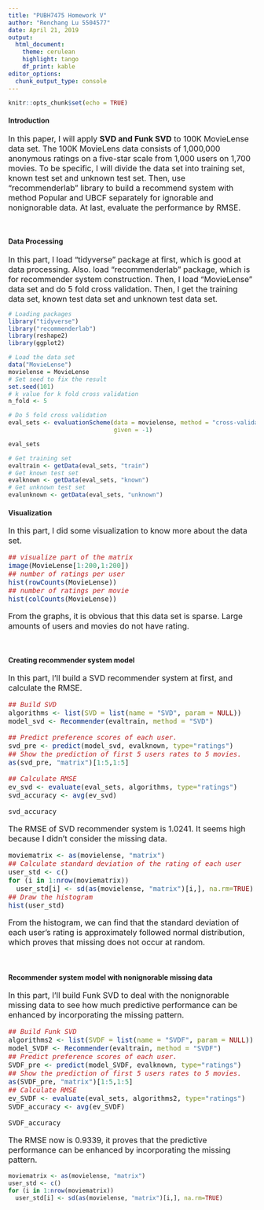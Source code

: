 ```yaml
---
title: "PUBH7475 Homework V"
author: "Renchang Lu 5504577"
date: April 21, 2019
output: 
  html_document:
    theme: cerulean
    highlight: tango
    df_print: kable
editor_options: 
  chunk_output_type: console
---
```


```r
knitr::opts_chunk$set(echo = TRUE)
```

#### **Introduction**

<font size=3>
In this paper, I will apply **SVD and Funk SVD** to 100K MovieLense data set. The 100K MovieLens data consists of 1,000,000 anonymous ratings on a five-star scale from 1,000 users on 1,700 movies. 
To be specific, I will divide the data set into training set, known test set and unknown test set. Then, use "recommenderlab" library to build a recommend system with method Popular and UBCF separately for ignorable and nonignorable data. At last, evaluate the performance by RMSE.
</font> 

&nbsp;

#### **Data Processing**

<font size=3>
In this part, I load "tidyverse" package at first, which is good at data processing. Also. load "recommenderlab" package, which is for recommender system construction. Then, I load "MovieLense" data set and do 5 fold cross validation. Then, I get the training data set, known test data set and unknown test data set.
</font> 

```r
# Loading packages
library("tidyverse") 
library("recommenderlab")
library(reshape2)
library(ggplot2)
```

```r
# Load the data set
data("MovieLense")
movielense = MovieLense
# Set seed to fix the result
set.seed(101)
# k value for k fold cross validation
n_fold <- 5

# Do 5 fold cross validation
eval_sets <- evaluationScheme(data = movielense, method = "cross-validation", k = n_fold, 
                              given = -1)

eval_sets

```

```r
# Get training set
evaltrain <- getData(eval_sets, "train")
# Get known test set
evalknown <- getData(eval_sets, "known")
# Get unknown test set
evalunknown <- getData(eval_sets, "unknown")  
```


#### **Visualization**
<font size=3>
In this part, I did some visualization to know more about the data set.

```r
## visualize part of the matrix
image(MovieLense[1:200,1:200])
## number of ratings per user
hist(rowCounts(MovieLense))
## number of ratings per movie
hist(colCounts(MovieLense))

```

From the graphs, it is obvious that this data set is sparse. Large amounts of users and movies do not have rating.
</font> 

&nbsp;

#### **Creating recommender system model**

<font size=3>
In this part, I'll build a SVD recommender system at first, and calculate the RMSE.

```r
## Build SVD
algorithms <- list(SVD = list(name = "SVD", param = NULL))
model_svd <- Recommender(evaltrain, method = "SVD")

## Predict preference scores of each user.
svd_pre <- predict(model_svd, evalknown, type="ratings")
## Show the prediction of first 5 users rates to 5 movies. 
as(svd_pre, "matrix")[1:5,1:5]

## Calculate RMSE
ev_svd <- evaluate(eval_sets, algorithms, type="ratings")
svd_accuracy <- avg(ev_svd)

svd_accuracy
```

The RMSE of SVD recommender system is 1.0241. It seems high because I didn't consider the missing data.

```r
moviematrix <- as(movielense, "matrix")
## Calculate standard deviation of the rating of each user
user_std <- c()
for (i in 1:nrow(moviematrix))
  user_std[i] <- sd(as(movielense, "matrix")[i,], na.rm=TRUE)
## Draw the histogram
hist(user_std)
```
From the histogram, we can find that the standard deviation of each user's rating is approximately followed normal distribution, which proves that missing does not occur at random.

</font> 

&nbsp;

#### **Recommender system model with nonignorable missing data**

<font size=3>
In this part, I'll build Funk SVD to deal with the nonignorable missing data to see how much predictive performance can be enhanced by incorporating the missing pattern.

```r
## Build Funk SVD
algorithms2 <- list(SVDF = list(name = "SVDF", param = NULL))
model_SVDF <- Recommender(evaltrain, method = "SVDF")
## Predict preference scores of each user.
SVDF_pre <- predict(model_SVDF, evalknown, type="ratings")
## Show the prediction of first 5 users rates to 5 movies. 
as(SVDF_pre, "matrix")[1:5,1:5]
## Calculate RMSE
ev_SVDF <- evaluate(eval_sets, algorithms2, type="ratings")
SVDF_accuracy <- avg(ev_SVDF)

SVDF_accuracy

```

The RMSE now is 0.9339, it proves that the predictive performance can be enhanced by incorporating the missing pattern.

</font> 



```r
moviematrix <- as(movielense, "matrix")
user_std <- c()
for (i in 1:nrow(moviematrix))
  user_std[i] <- sd(as(movielense, "matrix")[i,], na.rm=TRUE)
```






